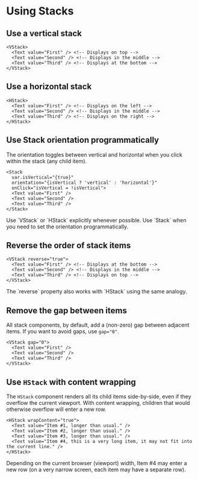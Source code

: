 
# Using Stacks

## Use a vertical stack

```xmlui copy
<VStack>
  <Text value="First" /> <!-- Displays on top -->
  <Text value="Second" /> <!-- Displays in the middle -->
  <Text value="Third" /> <!-- Displays at the bottom -->
</VStack>
```

## Use a horizontal stack

```xmlui copy
<HStack>
  <Text value="First" /> <!-- Displays on the left -->
  <Text value="Second" /> <!-- Displays in the middle -->
  <Text value="Third" /> <!-- Displays on the right -->
</HStack>
```

## Use Stack orientation programmatically

The orientation toggles between vertical and horizontal when you click within the stack (any child item).

```xmlui copy
<Stack 
  var.isVertical="{true}"
  orientation="{isVertical ? 'vertical' : 'horizontal'}"
  onClick="isVertical = !isVertical">
  <Text value="First" />
  <Text value="Second" />
  <Text value="Third" />
</Stack>
```

<Callout type="info" emoji="📔">
Use `VStack` or `HStack` explicitly whenever possible. Use `Stack` when you need to set the orientation programmatically.
</Callout>

## Reverse the order of stack items

```xmlui copy /reverse="true"/
<VStack reverse="true">
  <Text value="First" /> <!-- Displays at the bottom -->
  <Text value="Second" /> <!-- Displays in the middle -->
  <Text value="Third" /> <!-- Displays on top -->
</VStack>
```

<Callout type="info" emoji="📔">
The `reverse` property also works with `HStack` using the same analogy.
</Callout>

## Remove the gap between items

All stack components, by default, add a (non-zero) gap between adjacent items. If you want to avoid gaps, use `gap="0"`. 

```xmlui copy /gap="0"/
<VStack gap="0">
  <Text value="First" />
  <Text value="Second" />
  <Text value="Third" />  
</VStack>
```

## Use `HStack` with content wrapping 

The `HStack` component renders all its child items side-by-side, even if they overflow the current viewport. With content wrapping, children that would otherwise overflow will enter a new row.

```xmlui copy /wrapContent="true"/
<HStack wrapContent="true">
  <Text value="Item #1, longer than usual." />
  <Text value="Item #2, longer than usual." />
  <Text value="Item #3, longer than usual." />
  <Text value="Item #4, this is a very long item, it may not fit into the current line." />
</HStack>
```

Depending on the current browser (viewport) width, Item #4 may enter a new row (on a very narrow screen, each item may have a separate row).
